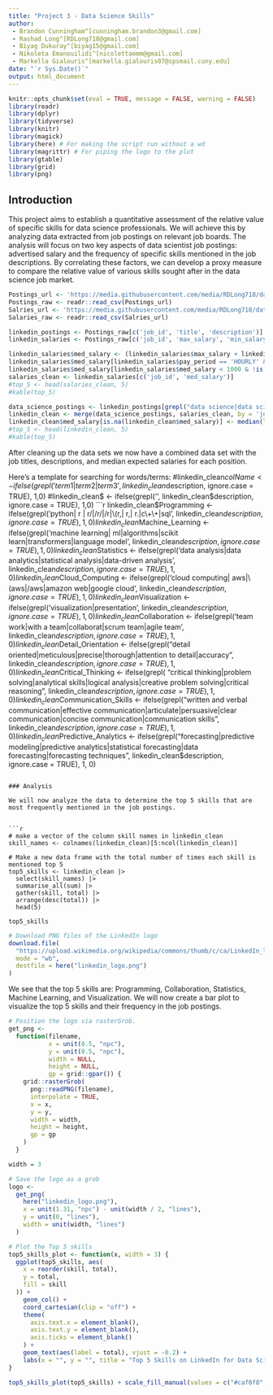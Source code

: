 ```yaml
---
title: "Project 3 - Data Science Skills"
author:
 - Brandon Cunningham^[cunningham.brandon3@gmail.com]
 - Rashad Long^[RDLong718@gmail.com]
 - Biyag Dukuray^[biyag15@gmail.com]
 - Nikoleta Emanouilidi^[nicolettaemm@gmail.com]
 - Markella Gialouris^[markella.gialouris07@spsmail.cuny.edu]
date: "`r Sys.Date()`"
output: html_document
---
```


```r
knitr::opts_chunk$set(eval = TRUE, message = FALSE, warning = FALSE)
library(readr)
library(dplyr)
library(tidyverse)
library(knitr)
library(magick)
library(here) # For making the script run without a wd
library(magrittr) # For piping the logo to the plot
library(gtable)
library(grid)
library(png)
```

## Introduction
This project aims to establish a quantitative assessment of the relative value of specific skills for data science professionals. We will achieve this by analyzing data extracted from job postings on relevant job boards. The analysis will focus on two key aspects of data scientist job postings: advertised salary and the frequency of specific skills mentioned in the job descriptions. By correlating these factors, we can develop a proxy measure to compare the relative value of various skills sought after in the data science job market.


```r
Postings_url <- 'https://media.githubusercontent.com/media/RDLong718/data607-project3/main/Data/job_postings.csv'
Postings_raw <- readr::read_csv(Postings_url)
Salries_url <- 'https://media.githubusercontent.com/media/RDLong718/data607-project3/main/Data/job_details/salaries.csv'
Salaries_raw <- readr::read_csv(Salries_url)

```

```r
linkedin_postings <- Postings_raw[c('job_id', 'title', 'description')]
linkedin_salaries <- Postings_raw[c('job_id', 'max_salary', 'min_salary', 'med_salary', 'pay_period')]
```

```r
linkedin_salaries$med_salary <- (linkedin_salaries$max_salary + linkedin_salaries$min_salary)/2
linkedin_salaries$med_salary[linkedin_salaries$pay_period == 'HOURLY' & !is.na(linkedin_salaries$pay_period)] <- linkedin_salaries$med_salary[linkedin_salaries$pay_period == 'HOURLY' & !is.na(linkedin_salaries$pay_period)] * 40 * 52
linkedin_salaries$med_salary[linkedin_salaries$med_salary < 1000 & !is.na(linkedin_salaries$med_salary)] <- linkedin_salaries$med_salary[linkedin_salaries$med_salary < 1000] * 1000
salaries_clean <- linkedin_salaries[c('job_id', 'med_salary')]
#top_5 <- head(salaries_clean, 5)
#kable(top_5)
```

```r
data_science_postings <- linkedin_postings[grepl("data science|data scientist", linkedin_postings$title, ignore.case = TRUE), ]
linkedin_clean <- merge(data_science_postings, salaries_clean, by = 'job_id', all.x=TRUE)
linkedin_clean$med_salary[is.na(linkedin_clean$med_salary)] <- median(linkedin_clean$med_salary, na.rm=TRUE)
#top_5 <- head(linkedin_clean, 5)
#kable(top_5)
```
After cleaning up the data sets we now have a combined data set with the job titles, descriptions, and median expected salaries for each position.

Here's a template for searching for words/terms:
#linkedin_clean$colName <- ifelse(grepl('term1|term2|term3', linkedin_clean$description, ignore.case = TRUE), 1,0)
#linkedin_clean$ <- ifelse(grepl('', linkedin_clean$description, ignore.case = TRUE), 1,0)
```r
linkedin_clean$Programming <- ifelse(grepl('python| r | r/|/r/|/r|\\(r,| r,| r.|c\\+\\+|sql', linkedin_clean$description, ignore.case = TRUE), 1,0)
linkedin_clean$Machine_Learning <- ifelse(grepl('machine learning| ml|algorithms|scikit learn|transformers|language model', linkedin_clean$description, ignore.case = TRUE), 1,0)
linkedin_clean$Statistics <- ifelse(grepl('data analysis|data analytics|statistical analysis|data-driven analysis', linkedin_clean$description, ignore.case = TRUE), 1,0)
linkedin_clean$Cloud_Computing <- ifelse(grepl('cloud computing| aws|\\(aws|/aws|amazon web|google cloud', linkedin_clean$description, ignore.case = TRUE), 1,0)
linkedin_clean$Visualization <- ifelse(grepl('visualization|presentation', linkedin_clean$description, ignore.case = TRUE), 1,0)
linkedin_clean$Collaboration <- ifelse(grepl('team work|with a team|collaborat|scrum team|agile team', linkedin_clean$description, ignore.case = TRUE), 1,0)
linkedin_clean$Detail_Orientation <- ifelse(grepl("detail oriented|meticulous|precise|thorough|attention to detail|accuracy", linkedin_clean$description, ignore.case = TRUE), 1, 0)
linkedin_clean$Critical_Thinking <- ifelse(grepl( "critical thinking|problem solving|analytical skills|logical analysis|creative problem solving|critical reasoning", linkedin_clean$description, ignore.case = TRUE), 1, 0)
linkedin_clean$Communication_Skills <- ifelse(grepl("written and verbal communication|effective communication|articulate|persuasive|clear communication|concise communication|communication skills", linkedin_clean$description, ignore.case = TRUE), 1, 0)
linkedin_clean$Predictive_Analytics <- ifelse(grepl("forecasting|predictive modeling|predictive analytics|statistical forecasting|data forecasting|forecasting techniques", linkedin_clean$description, ignore.case = TRUE), 1, 0)
```

### Analysis

We will now analyze the data to determine the top 5 skills that are most frequently mentioned in the job postings.


```r
# make a vector of the column skill names in linkedin_clean
skill_names <- colnames(linkedin_clean)[5:ncol(linkedin_clean)]

# Make a new data frame with the total number of times each skill is mentioned top 5
top5_skills <- linkedin_clean |>
  select(skill_names) |>
  summarise_all(sum) |>
  gather(skill, total) |>
  arrange(desc(total)) |>
  head(5)

top5_skills
```



```r
# Download PNG files of the LinkedIn logo
download.file(
  "https://upload.wikimedia.org/wikipedia/commons/thumb/c/ca/LinkedIn_logo_initials.png/900px-LinkedIn_logo_initials.png",
  mode = "wb",
  destfile = here("linkedin_logo.png")
)
```

We see that the top 5 skills are: Programming, Collaboration, Statistics, Machine Learning, and Visualization. We will now create a bar plot to visualize the top 5 skills and their frequency in the job postings.


```r

# Position the logo via rasterGrob.
get_png <-
  function(filename,
           x = unit(0.5, "npc"),
           y = unit(0.5, "npc"),
           width = NULL,
           height = NULL,
           gp = grid::gpar()) {
    grid::rasterGrob(
      png::readPNG(filename),
      interpolate = TRUE,
      x = x,
      y = y,
      width = width,
      height = height,
      gp = gp
    )
  }

width = 3

# Save the logo as a grob
logo <-
  get_png(
    here("linkedin_logo.png"),
    x = unit(1.31, "npc") - unit(width / 2, "lines"),
    y = unit(0, "lines"),
    width = unit(width, "lines")
  )

# Plot the Top 5 skills
top5_skills_plot <- function(x, width = 3) {
  ggplot(top5_skills, aes(
    x = reorder(skill, total),
    y = total,
    fill = skill
  )) +
    geom_col() +
    coord_cartesian(clip = "off") +
    theme(
      axis.text.x = element_blank(),
      axis.text.y = element_blank(),
      axis.ticks = element_blank()
    ) +
    geom_text(aes(label = total), vjust = -0.2) +
    labs(x = "", y = "", title = "Top 5 Skills on LinkedIn for Data Scientists")
}

top5_skills_plot(top5_skills) + scale_fill_manual(values = c("#caf0f8", "#00b4d8", "#03045e", "#0077b6", "#90e0ef")) + annotation_custom(logo)
```
